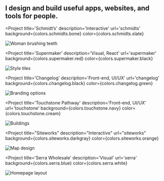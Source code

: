 

<SEO title="Interactive Designer & UX Engineer" />

<Container width={sizes.large}>

<Box maxWidth={sizes.small} mx='auto'>

## I design and build useful apps, websites, and tools for people.

</Box>

</Container>

<Container text width={sizes.large}>
<Box sx={{
  display: 'grid',
  gridTemplateColumns: ['1fr', '1fr', 'repeat(2, 1fr)'],
  gridGap: [3, 5],
  alignItems: 'end',
  mx: 'auto',
}}>

<Project
  title='Schmidt’s'
  description='Interactive'
  url='schmidts'
  background={colors.schmidts.bone}
  color={colors.schmidts.slate}
>

![Woman brushing teeth](../images/schmidts/woman-smile.jpg)

</Project>

<Project
  title='Supermaker'
  description='Visual, React'
  url='supermaker'
  background={colors.supermaker.red}
  color={colors.supermaker.black}
>

![Style tiles](../images/supermaker/style-tiles-4b.jpg)

</Project>

<Project
  title='Changelog'
  description='Front-end, UI/UX'
  url='changelog'
  background={colors.changelog.black}
  color={colors.changelog.green}
>

![Branding options](../images/changelog/podcasts-brand.jpg)

</Project>

<Project
  title='Touchstone Pathway'
  description='Front-end, UI/UX'
  url='touchstone'
  background={colors.touchstone.navy}
  color={colors.touchstone.cream}
>

![Buildings](../images/touchstone/featured.jpg)

</Project>

<Project
  title="Siteworks"
  description="Interactive"
  url="siteworks"
  background={colors.siteworks.darkgray}
  color={colors.siteworks.orange}
>

![Map design](../images/siteworks/map-2.png)

</Project>

<Project
  title='Serra Wholesale'
  description='Visual'
  url='serra'
  background={colors.serra.blue}
  color={colors.serra.white}
>

![Homepage layout](../images/serra/wholesale-page-3.jpg)

</Project>

</Box>
</Container>
